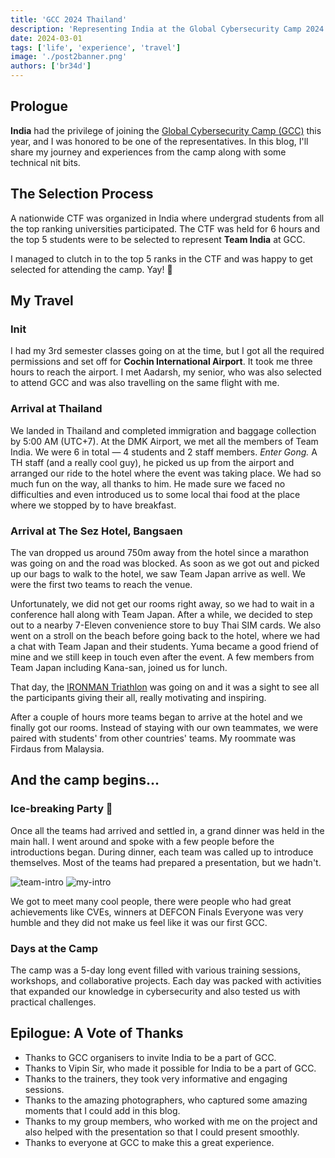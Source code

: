 ---
title: 'GCC 2024 Thailand'
description: 'Representing India at the Global Cybersecurity Camp 2024 in Thailand.'
date: 2024-03-01
tags: ['life', 'experience', 'travel']
image: './post2banner.png'
authors: ['br34d']
---


## Prologue
**India** had the privilege of joining the [Global Cybersecurity Camp (GCC)](https://gcc.ac/archive/gcc_2024/) this year, and I was honored to be one of the representatives. In this blog, I'll share my journey and experiences from the camp along with some technical nit bits. 

## The Selection Process
A nationwide CTF was organized in India where undergrad students from all the top ranking universities participated. The CTF was held for 6 hours and the top 5 students were to be selected to represent **Team India** at GCC.

I managed to clutch in to the top 5 ranks in the CTF and was happy to get selected for attending the camp. Yay! 🎉

## My Travel
### Init
I had my 3rd semester classes going on at the time, but I got all the required permissions and set off for **Cochin International Airport**. It took me three hours to reach the airport. I met Aadarsh, my senior, who was also selected to attend GCC and was also travelling on the same flight with me. 

### Arrival at Thailand
We landed in Thailand and completed immigration and baggage collection by 5:00 AM (UTC+7). At the DMK Airport, we met all the members of Team India. We were 6 in total — 4 students and 2 staff members.
*Enter Gong.* A TH staff (and a really cool guy), he picked us up from the airport and arranged our ride to the hotel where the event was taking place. We had so much fun on the way, all thanks to him. He made sure we faced no difficulties and even introduced us to some local thai food at the place where we stopped by to have breakfast.

### Arrival at The Sez Hotel, Bangsaen
The van dropped us around 750m away from the hotel since a marathon was going on and the road was blocked. As soon as we got out and picked up our bags to walk to the hotel, we saw Team Japan arrive as well. We were the first two teams to reach the venue.

Unfortunately, we did not get our rooms right away, so we had to wait in a conference hall along with Team Japan. After a while, we decided to step out to a nearby 7-Eleven convenience store to buy Thai SIM cards. We also went on a stroll on the beach before going back to the hotel, where we had a chat with Team Japan and their students. Yuma became a good friend of mine and we still keep in touch even after the event. A few members from Team Japan including Kana-san, joined us for lunch.

That day, the [IRONMAN Triathlon](https://www.ironman.com/im703-bangsaen) was going on and it was a sight to see all the participants giving their all, really motivating and inspiring.

After a couple of hours more teams began to arrive at the hotel and we finally got our rooms. Instead of staying with our own teammates, we were paired with students' from other countries' teams. My roommate was Firdaus from Malaysia.

## And the camp begins...
### Ice-breaking Party 🎉
Once all the teams had arrived and settled in, a grand dinner was held in the main hall. I went around and spoke with a few people before the introductions began. During dinner, each team was called up to introduce themselves. Most of the teams had prepared a presentation, but we hadn't.

![team-intro](./assets/team-intro.JPG)
![my-intro](./assets/my-intro.JPG)


We got to meet many cool people, there were people who had great achievements like CVEs, winners at DEFCON Finals Everyone was very humble and they did not make us feel like it was our first GCC. 

### Days at the Camp
The camp was a 5-day long event filled with various training sessions, workshops, and collaborative projects. Each day was packed with activities that expanded our knowledge in cybersecurity and also tested us with practical challenges.

<Subpost title="Day 1: Opening, Ethics and AD attacks" href="/blog/gcc2024-thailand/day1" />
<Subpost title="Day 2: Threat Intelligence and Fuzzing" href="/blog/gcc2024-thailand/day2" />
<Subpost title="Day 3: Vulnerable LLM web apps and Velociraptor" href="/blog/gcc2024-thailand/day3" />
<Subpost title="Day 4: Hands-On Car Hacking" href="/blog/gcc2024-thailand/day4" />
<Subpost title="Day 5: The Last Day ft. Malware Analysis" href="/blog/gcc2024-thailand/day5" />


## **Epilogue: A Vote of Thanks**
- Thanks to GCC organisers to invite India to be a part of GCC.
- Thanks to Vipin Sir, who made it possible for India to be a part of GCC.
- Thanks to the trainers, they took very informative and engaging sessions.
- Thanks to the amazing photographers, who captured some amazing moments that I could add in this blog.
- Thanks to my group members, who worked with me on the project and also helped with the presentation so that I could present smoothly.
- Thanks to everyone at GCC to make this a great experience.
